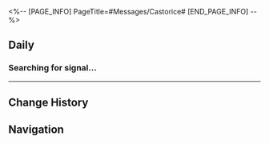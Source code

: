 <%-- [PAGE_INFO]
PageTitle=#Messages/Castorice#
[END_PAGE_INFO] --%>
{{Messages Infobox
|id        = 1407
|image     = Character Castorice Icon.png
|type      = Character
|sender    = Castorice
|signature = Writing as we speak
|faction   = Amphoreus
}}

==Daily==
===Searching for signal...===
{{Messages|text=
:{{DIcon|Warning}} Searching for signal...
:{{DIcon|Warning}} Unstable Signal
:'''Castorice:''' Miss (Trailblazer), if you are receiving this message, then you must have already departed the nether realm
:'''Castorice:''' I now feel that our farewell was far too rushed
:'''Castorice:''' It was only after you left that I remembered I still had something to tell you
:'''Castorice:''' I crocheted a little doll of you, (Trailblazer), but I didn't manage to finish stuffing it with milk cotton before I left
:'''Castorice:''' I also tried to recreate the Express as a cloth pendant based on your description
:'''Castorice:''' I tucked it inside a photo album. When decorated with dried flowers, it looked truly one of a kind
:'''Castorice:''' [[File:Sticker PPG 22 Castorice 01.png|80px]]
:'''Castorice:''' I had hoped that... when you reach the end of the Flame-Chase and stand witness to the birth of a new world, these items might bring you a trace of warmth
:'''Castorice:''' But in the end, I didn't even manage to give them to you in time
:'''Castorice:''' To ensure the new world's warmth, I will forever remain within this sea of flowers to watch over lost souls.
:'''Castorice:''' And if fate allows us to meet again, remember our promise
:{Choice} Deal
::'''(Trailblazer):''' Deal
:{Choice} When will we meet again?
::'''(Trailblazer):''' When will we meet again?
:{{DIcon|Warning}} Message failed to send.
:{{DIcon|Warning}} The user you're trying to reach is currently out of the service area. Please try again later.
}}
----

==Change History==
{{Change History|3.0}}

==Navigation==
{{Messages Navbox}}